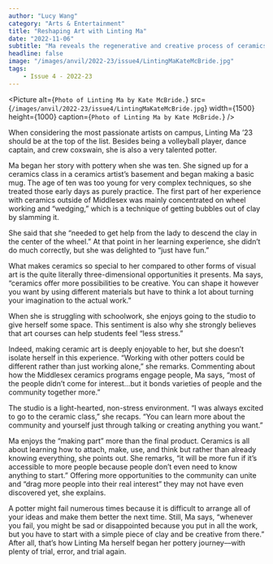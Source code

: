 ```yaml
---
author: "Lucy Wang"
category: "Arts & Entertainment"
title: "Reshaping Art with Linting Ma"
date: "2022-11-06"
subtitle: "Ma reveals the regenerative and creative process of ceramics."
headline: false
image: "/images/anvil/2022-23/issue4/LintingMaKateMcBride.jpg"
tags:
    - Issue 4 - 2022-23
---
```


<Picture
alt={`Photo of Linting Ma by Kate McBride.`}
src={`/images/anvil/2022-23/issue4/LintingMaKateMcBride.jpg`}
width={1500}
height={1000}
caption={`Photo of Linting Ma by Kate McBride.`}
/>

When considering the most passionate artists on campus, Linting Ma ’23 should be at the top of the list. Besides being a volleyball player, dance captain, and crew coxswain, she is also a very talented potter. 

Ma began her story with pottery when she was ten. She signed up for a ceramics class in a ceramics artist’s basement and began making a basic mug. The age of ten was too young for very complex techniques, so she treated those early days as purely practice. The first part of her experience with ceramics outside of Middlesex was mainly concentrated on wheel working and “wedging,” which is a technique of getting bubbles out of clay by slamming it. 

She said that she “needed to get help from the lady to descend the clay in the center of the wheel.” At that point in her learning experience, she didn’t do much correctly, but she was delighted to “just have fun.” 

What makes ceramics so special to her compared to other forms of visual art is the quite literally three-dimensional opportunities it presents. Ma says, “ceramics offer more possibilities to be creative. You can shape it however you want by using different materials but have to think a lot about turning your imagination to the actual work.”

When she is struggling with schoolwork, she enjoys going to the studio to give herself some space. This sentiment is also why she strongly believes that art courses can help students feel “less stress.”

Indeed, making ceramic art is deeply enjoyable to her, but she doesn’t isolate herself in this experience. “Working with other potters could be different rather than just working alone,” she remarks. Commenting about how the Middlesex ceramics programs engage people, Ma says, “most of the people didn’t come for interest…but it bonds varieties of people and the community together more.” 

The studio is a light-hearted, non-stress environment. “I was always excited to go to the ceramic class,” she recaps. “You can learn more about the community and yourself just through talking or creating anything you want.” 

Ma enjoys the “making part” more than the final product. Ceramics is all about learning how to attach, make, use, and think but rather than already knowing everything, she points out. She remarks, “it will be more fun if it’s accessible to more people because people don’t even need to know anything to start.” Offering more opportunities to the community can unite and “drag more people into their real interest” they may not have even discovered yet, she explains.

A potter might fail numerous times because it is difficult to arrange all of your ideas and make them better the next time. Still, Ma says, “whenever you fail, you might be sad or disappointed because you put in all the work, but you have to start with a simple piece of clay and be creative from there.” After all, that’s how Linting Ma herself began her pottery journey––with plenty of trial, error, and trial again.